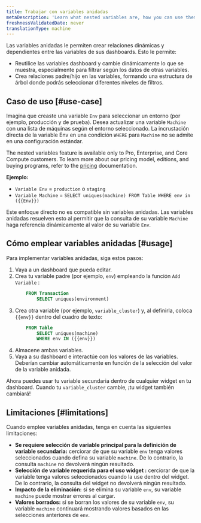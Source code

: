 ```yaml
---
title: Trabajar con variables anidadas
metaDescription: 'Learn what nested variables are, how you can use them, and their current limitations'
freshnessValidatedDate: never
translationType: machine
---
```


Las variables anidadas le permiten crear relaciones dinámicas y dependientes entre las variables de sus dashboards. Esto le permite:

* Reutilice las variables dashboard y cambie dinámicamente lo que se muestra, especialmente para filtrar según los datos de otras variables.
* Crea relaciones padre/hijo en las variables, formando una estructura de árbol donde podrás seleccionar diferentes niveles de filtros.

## Caso de uso [#use-case]

Imagina que creaste una variable `Env` para seleccionar un entorno (por ejemplo, producción y de prueba). Desea actualizar una variable `Machine` con una lista de máquinas según el entorno seleccionado. La incrustación directa de la variable Env en una condición `WHERE` para `Machine` no se admite en una configuración estándar.

<Callout variant="important">The nested variables feature is available only to <DNT>Pro</DNT>, <DNT>Enterprise</DNT>, and <DNT>Core Compute customers</DNT>. To learn more about our pricing model, editions, and buying programs, refer to the [pricing](/docs/accounts/accounts-billing/new-relic-one-pricing-billing/new-relic-one-pricing-billing/) documentation.</Callout>

**Ejemplo:**

* `Variable Env` = `production` o `staging`
* `Variable Machine` = `SELECT uniques(machine) FROM Table WHERE env in ({{Env}})`

Este enfoque directo no es compatible sin variables anidadas. Las variables anidadas resuelven esto al permitir que la consulta de su variable `Machine` haga referencia dinámicamente al valor de su variable `Env`.

## Cómo emplear variables anidadas [#usage]

Para implementar variables anidadas, siga estos pasos:

1. Vaya a un dashboard que pueda editar.
2. Crea tu variable padre (por ejemplo, `env`) empleando la función `Add Variable` :
   ```sql
       FROM Transaction
           SELECT uniques(environment)
   ```
3. Crea otra variable (por ejemplo, `variable_cluster`) y, al definirla, coloca `{{env}}` dentro del cuadro de texto:
   ```sql
       FROM Table
           SELECT uniques(machine)
           WHERE env IN ({{env}})
   ```
4. Almacene ambas variables.
5. Vaya a su dashboard e interactúe con los valores de las variables. Deberían cambiar automáticamente en función de la selección del valor de la variable anidada.

Ahora puedes usar tu variable secundaria dentro de cualquier widget en tu dashboard. Cuando tu `variable_cluster` cambie, ¡tu widget también cambiará!

## Limitaciones [#limitations]

Cuando emplee variables anidadas, tenga en cuenta las siguientes limitaciones:

* **Se requiere selección de variable principal para la definición de variable secundaria:** cerciorar de que su variable `env` tenga valores seleccionados cuando defina su variable `machine`. De lo contrario, la consulta `machine` no devolverá ningún resultado.
* **Selección de variable requerida para el uso widget :** cerciorar de que la variable tenga valores seleccionados cuando la use dentro del widget. De lo contrario, la consulta del widget no devolverá ningún resultado.
* **Impacto de la eliminación:** si se elimina su variable `env`, su variable `machine` puede mostrar errores al cargar.
* **Valores borrados:** si se borran los valores de su variable `env`, su variable `machine` continuará mostrando valores basados en las selecciones anteriores de `env`.